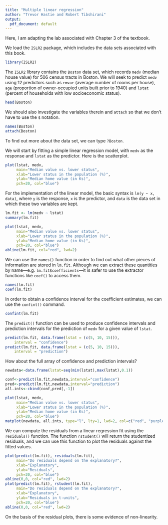 ```yaml
---
title: "Multiple linear regression"
author: "Trevor Hastie and Robert Tibshirani"
output:
  pdf_document: default
---
```


Here, I am adapting the lab associated with Chapter 3 of the textbook. 

We load the `ISLR2` package, which includes the data sets associated with this book.

```r
library(ISLR2)
```

The `ISLR2` library contains the `Boston`  data set, which
records `medv` (median house value) for $506$ census tracts in Boston. We will seek to predict `medv` using $12$ predictors such as `rmvar` (average number of  rooms per house), `age` (proportion of owner-occupied units built prior to 1940) and `lstat` (percent of households with low socioeconomic status).

```r
head(Boston)
```

We should also investigate the variables therein and `attach` so that we don't have to use the `$` notation.

```r
names(Boston)
attach(Boston)
```

To find out more about the data set, we can type `?Boston`.

We will start by fitting a simple  linear regression model, with `medv` as the response and `lstat`  as the predictor. Here is the scatterplot.

```r
plot(lstat, medv, 
     main="Median value vs. lower status",
     xlab="Lower status in the population (%)",
     ylab="Median home value (in Ks)",
     pch=20, col="blue")
```

For the implementation of the linear model, the basic syntax is `lm(y ~ x, data)`, where `y` is the response, `x` is the predictor, and `data` is the data set in which these two variables are kept.


```r
lm.fit <- lm(medv ~ lstat)
summary(lm.fit)

plot(lstat, medv, 
     main="Median value vs. lower status",
     xlab="Lower status in the population (%)",
     ylab="Median home value (in Ks)",
     pch=20, col="blue")
abline(lm.fit, col="red", lwd=2)
```
We can use the `names()` function in order to find out what other pieces of information  are stored in `lm.fit`.
Although we can extract these quantities by name---e.g. `lm.fit$coefficients`---it is safer to use the extractor functions like `coef()` to access them.

```r
names(lm.fit)
coef(lm.fit)
```

In order to obtain a confidence interval for the coefficient estimates, we can use the `confint()` command.

```r
confint(lm.fit)
```

The `predict()` function can be used to produce confidence intervals and prediction intervals for the prediction of `medv` for a given value of `lstat`.

```r
predict(lm.fit, data.frame(lstat = (c(5, 10, 15))),
    interval = "confidence")
predict(lm.fit, data.frame(lstat = (c(5, 10, 15))),
    interval = "prediction")
```

How about the full array of confidence and prediction intervals?

```r
newdata<-data.frame(lstat=seq(min(lstat),max(lstat),0.1))

conf<-predict(lm.fit,newdata,interval="confidence")
pred<-predict(lm.fit,newdata,interval="prediction")
all.ints<-cbind(conf,pred[,-1])

plot(lstat, medv, 
     main="Median value vs. lower status",
     xlab="Lower status in the population (%)",
     ylab="Median home value (in Ks)",
     pch=20, col="blue")
matplot(newdata, all.ints, type="l", lty=1, lwd=2, col=c("red", "purple", "purple","green","green"), add=TRUE)
```

We can compute the residuals from a linear regression
fit using the `residuals()` function. The function
`rstudent()` will return the studentized residuals, and we
can use this function to plot the residuals against the fitted values.

```r
plot(predict(lm.fit), residuals(lm.fit),
     main="Do residuals depend on the explanatory?",
     xlab="Explanatory",
     ylab="Residuals",
     pch=20, col="blue")
abline(0,0, col="red", lwd=2)
plot(predict(lm.fit), rstudent(lm.fit),
     main="Do residuals depend on the explanatory?",
     xlab="Explanatory",
     ylab="Residuals in t-units",
     pch=20, col="blue")
abline(0,0, col="red", lwd=2)
```

On the basis of the residual plots, there is some evidence of non-linearity.
